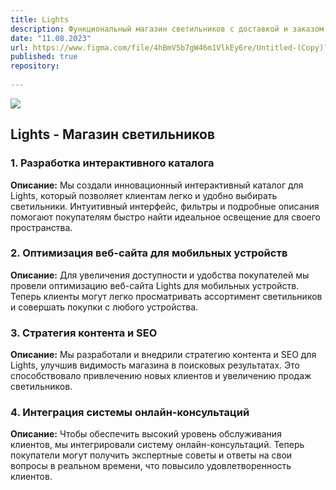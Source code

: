 ```yaml
---
title: Lights
description: Функциональный магазин светильников с доставкой и заказом
date: "11.08.2023"
url: https://www.figma.com/file/4hBmV5b7gW46m1VlkEy6re/Untitled-(Copy)?type=design&node-id=0-1&mode=design&t=XbtB6cXbFqwnk0hf-0
published: true
repository:
  
---
```



 [![](/meb.png)](https://www.figma.com/file/4hBmV5b7gW46m1VlkEy6re/Untitled-(Copy)?type=design&node-id=0-1&mode=design&t=XbtB6cXbFqwnk0hf-0) 

## Lights - Магазин светильников

### 1. Разработка интерактивного каталога

**Описание:**
Мы создали инновационный интерактивный каталог для Lights, который позволяет клиентам легко и удобно выбирать светильники. Интуитивный интерфейс, фильтры и подробные описания помогают покупателям быстро найти идеальное освещение для своего пространства.

### 2. Оптимизация веб-сайта для мобильных устройств

**Описание:**
Для увеличения доступности и удобства покупателей мы провели оптимизацию веб-сайта Lights для мобильных устройств. Теперь клиенты могут легко просматривать ассортимент светильников и совершать покупки с любого устройства.


### 3. Стратегия контента и SEO

**Описание:**
Мы разработали и внедрили стратегию контента и SEO для Lights, улучшив видимость магазина в поисковых результатах. Это способствовало привлечению новых клиентов и увеличению продаж светильников.

### 4. Интеграция системы онлайн-консультаций

**Описание:**
Чтобы обеспечить высокий уровень обслуживания клиентов, мы интегрировали систему онлайн-консультаций. Теперь покупатели могут получить экспертные советы и ответы на свои вопросы в реальном времени, что повысило удовлетворенность клиентов.
